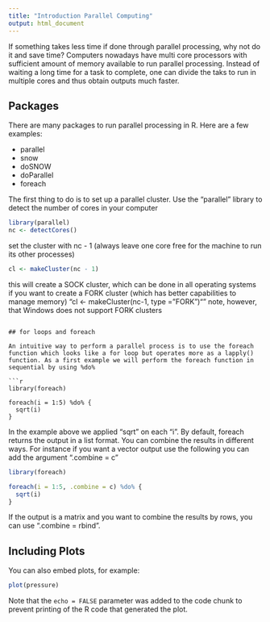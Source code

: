 ```yaml
---
title: "Introduction Parallel Computing"
output: html_document
---
```


If something takes less time if done through parallel processing, why not do it and save time? Computers nowadays have multi core processors with sufficient amount of memory available to run parallel processing.  Instead of waiting a long time for a task to complete, one can divide the taks to run in multiple cores and thus obtain outputs much faster.

## Packages

There are many packages to run parallel processing in R. Here are a few examples:

* parallel
* snow
* doSNOW
* doParallel
* foreach

The first thing to do is to set up a parallel cluster.
Use the "parallel" library to detect the number of cores in your computer
```r
library(parallel)
nc <- detectCores()
```
set the cluster with nc - 1 (always leave one core free for the machine to run its other processes)
```r
cl <- makeCluster(nc - 1)
```
this will create a SOCK cluster, which can be done in all operating systems
if you want to create a FORK cluster (which has better capabilities to manage memory)
"cl <- makeCluster(nc-1, type = "FORK")""
note, however, that Windows does not support FORK clusters

```

## for loops and foreach

An intuitive way to perform a parallel process is to use the foreach function which looks like a for loop but operates more as a lapply() function. As a first example we will perform the foreach function in sequential by using %do%

```r
library(foreach)

foreach(i = 1:5) %do% {
  sqrt(i)
}

```
In the example above we applied "sqrt" on each "i". 
By default, foreach returns the output in a list format. You can combine the results in different ways. For instance if you want a vector output use the following you can add the argument ".combine = c" 
```r
library(foreach)

foreach(i = 1:5, .combine = c) %do% {
  sqrt(i)
}

```
If the output is a matrix and you want to combine the results by rows, you can use ".combine = rbind".



## Including Plots

You can also embed plots, for example:

```r
plot(pressure)
```

Note that the `echo = FALSE` parameter was added to the code chunk to prevent printing of the R code that generated the plot.

